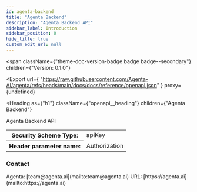 ```yaml
---
id: agenta-backend
title: "Agenta Backend"
description: "Agenta Backend API"
sidebar_label: Introduction
sidebar_position: 0
hide_title: true
custom_edit_url: null
---
```



<span
  className={"theme-doc-version-badge badge badge--secondary"}
  children={"Version: 0.1.0"}
></span>

<Export
  url={
    "https://raw.githubusercontent.com/Agenta-AI/agenta/refs/heads/main/docs/docs/reference/openapi.json"
  }
  proxy={undefined}
></Export>

<Heading
  as={"h1"}
  className={"openapi__heading"}
  children={"Agenta Backend"}
></Heading>

Agenta Backend API

<div style={{ marginBottom: "2rem" }}>
  <Heading
    id={"authentication"}
    as={"h2"}
    className={"openapi-tabs__heading"}
    children={"Authentication"}
  ></Heading>
  <SchemaTabs className={"openapi-tabs__security-schemes"}>
    <TabItem label={"API Key: APIKeyHeader"} value={"APIKeyHeader"}>
      <div>
        <table>
          <tbody>
            <tr>
              <th>Security Scheme Type:</th>
              <td>apiKey</td>
            </tr>
            <tr>
              <th>Header parameter name:</th>
              <td>Authorization</td>
            </tr>
          </tbody>
        </table>
      </div>
    </TabItem>
  </SchemaTabs>
</div>
<div
  style={{
    display: "flex",
    flexDirection: "column",
    marginBottom: "var(--ifm-paragraph-margin-bottom)",
  }}
>
  <h3 style={{ marginBottom: "0.25rem" }}>Contact</h3>
  <span>Agenta: [team@agenta.ai](mailto:team@agenta.ai)</span>
  <span>URL: [https://agenta.ai](mailto:https://agenta.ai)</span>
</div>
